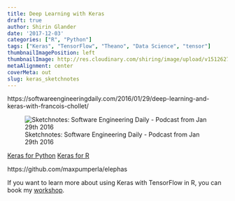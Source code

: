 ```yaml
---
title: Deep Learning with Keras
draft: true
author: Shirin Glander
date: '2017-12-03'
categories: ["R", "Python"]
tags: ["Keras", "TensorFlow", "Theano", "Data Science", "tensor"]
thumbnailImagePosition: left
thumbnailImage: http://res.cloudinary.com/shiring/image/upload/v1512627720/keras_sketchnotes_lgrnvo.jpg
metaAlignment: center
coverMeta: out
slug: keras_sketchnotes
---
```


https://softwareengineeringdaily.com/2016/01/29/deep-learning-and-keras-with-francois-chollet/

![Sketchnotes: Software Engineering Daily - Podcast from Jan 29th 2016](http://res.cloudinary.com/shiring/image/upload/v1512627720/keras_sketchnotes_lgrnvo.jpg)

[Keras for Python](https://keras.io/)
[Keras for R](https://keras.rstudio.com/)

https://github.com/maxpumperla/elephas


If you want to learn more about using Keras with TensorFlow in R, you can book my [workshop](https://shirinsplayground.netlify.com/2017/11/deep_learning_keras_tensorflow/).